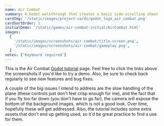 ```yaml
---
name: Air Combat
summary: A Godot walkthrough that creates a basic side-scrolling shoot-'em-up
cardImg: '/static/images/project-cards/godot_logo_air_combat.png'
cardSortOrder: 1
initialDemo: '/static/games/air-combat-initial/AirCombat.html'
images:
  [
    '/static/images/screenshots/air-combat/title-screen.png',
    '/static/images/screenshots/air-combat/gameplay.png',
  ]
notes: ['Keyboard required']
---
```


This is the Air Combat [Godot tutorial][1] page. Feel free to click the links above the screenshots if you'd like to
try a demo. Also, be sure to check back regularly to see new features and bug fixes.

A couple of the big issues I intend to address are the slow handling of the plane (these controls just don't feel crisp
enough for me), and the fact that if you fly too far down (you don't have to go far), the camera will expose the bottom
of the background images, which is not a good look. Over time, hopefully these will get addressed. Also, the tutorial
includes some extra assets that don't end up getting used, so it'd be great practice to find a use for them.

[1]: https://devga.me/tutorials/godot2d/
